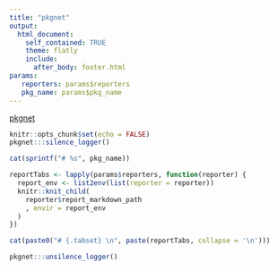 ```yaml
---
title: "pkgnet"
output:
  html_document:
    self_contained: TRUE
    theme: flatly
    include:
      after_body: footer.html
params:
   reporters: params$reporters
   pkg_name: params$pkg_name
---
```


<!-- This is HTML code for the header at the top of the page -->
<nav class="navbar navbar-expand-lg navbar-dark bg-primary">
  <a class="navbar-brand" href="http://uptakeopensource.github.io/pkgnet">pkgnet</a>
</nav>

```r
knitr::opts_chunk$set(echo = FALSE)
pkgnet:::silence_logger()
```

```r
cat(sprintf("# %s", pkg_name))
```

```r
reportTabs <- lapply(params$reporters, function(reporter) {
  report_env <- list2env(list(reporter = reporter))
  knitr::knit_child(
    reporter$report_markdown_path
    , envir = report_env
  )
})

```

```r
cat(paste0("# {.tabset} \n", paste(reportTabs, collapse = '\n')))
```

```r
pkgnet:::unsilence_logger()
```
